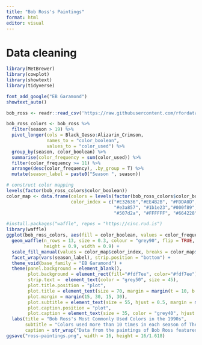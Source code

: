 ```yaml
---
title: "Bob Ross's Paintings"
format: html
editor: visual
---
```


# Data cleaning

```r
library(MetBrewer)
library(cowplot)
library(showtext)
library(tidyverse)

font_add_google("EB Garamond")
showtext_auto()

bob_ross <- readr::read_csv('https://raw.githubusercontent.com/rfordatascience/tidytuesday/master/data/2023/2023-02-21/bob_ross.csv')
```

```r
bob_ross_colors <- bob_ross %>%
  filter(season > 19) %>% 
  pivot_longer(cols = Black_Gesso:Alizarin_Crimson, 
               names_to = "color_boolean", 
               values_to = "color_used") %>%
  group_by(season, color_boolean) %>%
  summarise(color_frequency = sum(color_used)) %>%
  filter(color_frequency >= 11) %>%
  arrange(desc(color_frequency), .by_group = T) %>%
  mutate(season_label = paste0("Season ", season))
```
```r
# construct color mapping 
levels(factor(bob_ross_colors$color_boolean))
color_map <- data.frame(colors = levels(factor(bob_ross_colors$color_boolean)),
                        color_index = c("#E32636","#EE4B2B", "#FDDA0D", "#3C1414",
                                        "#e3a857", "#1b1e23","#000f89", "#003153",
                                        "#507d2a", "#FFFFFF", "#664228", "#CC7722"))
```

```r
#install.packages("waffle", repos = "https://cinc.rud.is")
library(waffle)
ggplot(bob_ross_colors, aes(fill = color_boolean, values = color_frequency)) +
  geom_waffle(n_rows = 13, size = 0.3, colour = "grey90", flip = TRUE,
              height = 0.9, width = 0.9) +
  scale_fill_manual(values = color_map$color_index, breaks = color_map$color) +
  facet_wrap(vars(season_label), strip.position = "bottom") + 
  theme_void(base_family = "EB Garamond") + 
  theme(panel.background = element_blank(),
        plot.background = element_rect(fill="#fdf7ee", color="#fdf7ee"),
        strip.text =  element_text(color = "grey50", size = 45),
        plot.title.position = "plot",
        plot.title = element_text(size = 70, margin = margin(t = 10, b = 5, l = 0, r = 0), hjust = 0.5),
        plot.margin = margin(15, 30, 15, 30),
        plot.subtitle = element_text(size = 55, hjust = 0.5, margin = margin(b=25)),
        plot.caption.position = "plot",
        plot.caption = element_text(size = 35, color = "grey40", hjust = 0.5, margin = margin(t=40))) +
  labs(title = "Bob Ross's Most Commonly Used Colors in the 1990s",
       subtitle = "Colors used more than 10 times in each season of The Joy of Painting",
       caption = str_wrap("Data from the paintings of Bob Ross featured in the TV show, The Joy of Painting | Visualization by Zhaowen Guo", width = 300))
ggsave("ross-paintings.png", width = 16, height = 16/1.618)
```



